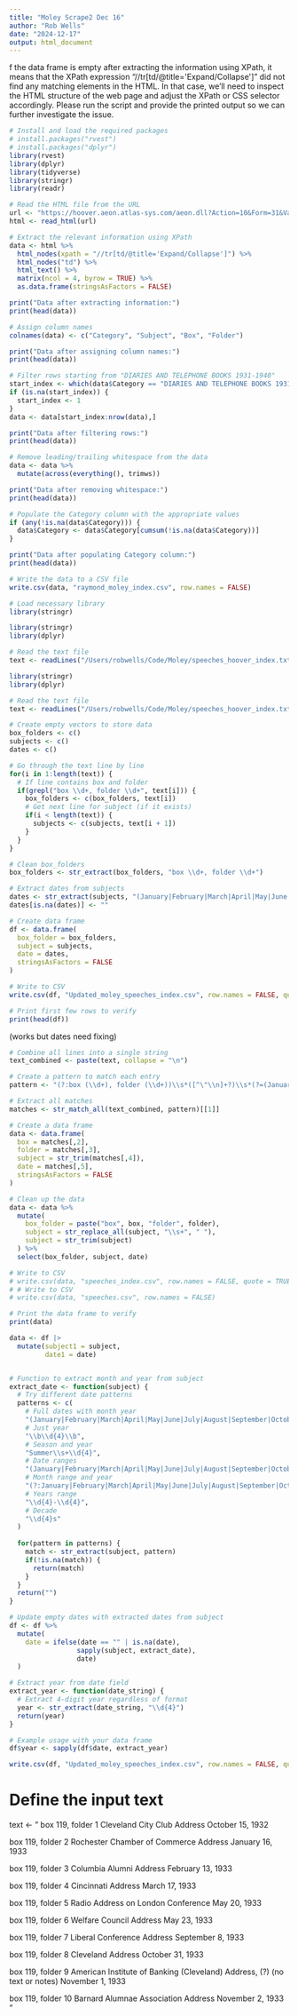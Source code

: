 ```yaml
---
title: "Moley Scrape2 Dec 16"
author: "Rob Wells"
date: "2024-12-17"
output: html_document
---
```


f the data frame is empty after extracting the information using XPath, it means that the XPath expression "//tr[td/@title='Expand/Collapse']" did not find any matching elements in the HTML. In that case, we'll need to inspect the HTML structure of the web page and adjust the XPath or CSS selector accordingly.
Please run the script and provide the printed output so we can further investigate the issue.


```r
# Install and load the required packages
# install.packages("rvest")
# install.packages("dplyr")
library(rvest)
library(dplyr)
library(tidyverse)
library(stringr)
library(readr)
```


```r

# Read the HTML file from the URL
url <- "https://hoover.aeon.atlas-sys.com/aeon.dll?Action=10&Form=31&Value=https://voro.cdlib.org/oac-ead/prime2002/hoover/reg_084.xml"
html <- read_html(url)

# Extract the relevant information using XPath
data <- html %>%
  html_nodes(xpath = "//tr[td/@title='Expand/Collapse']") %>%
  html_nodes("td") %>%
  html_text() %>%
  matrix(ncol = 4, byrow = TRUE) %>%
  as.data.frame(stringsAsFactors = FALSE)

print("Data after extracting information:")
print(head(data))

# Assign column names
colnames(data) <- c("Category", "Subject", "Box", "Folder")

print("Data after assigning column names:")
print(head(data))

# Filter rows starting from "DIARIES AND TELEPHONE BOOKS 1931-1940"
start_index <- which(data$Category == "DIARIES AND TELEPHONE BOOKS 1931-1940")[1]
if (is.na(start_index)) {
  start_index <- 1
}
data <- data[start_index:nrow(data),]

print("Data after filtering rows:")
print(head(data))

# Remove leading/trailing whitespace from the data
data <- data %>%
  mutate(across(everything(), trimws))

print("Data after removing whitespace:")
print(head(data))

# Populate the Category column with the appropriate values
if (any(!is.na(data$Category))) {
  data$Category <- data$Category[cumsum(!is.na(data$Category))]
}

print("Data after populating Category column:")
print(head(data))

# Write the data to a CSV file
write.csv(data, "raymond_moley_index.csv", row.names = FALSE)
```



```r

# Load necessary library
library(stringr)

library(stringr)
library(dplyr)

# Read the text file
text <- readLines("/Users/robwells/Code/Moley/speeches_hoover_index.txt", warn = FALSE)
```

```r
library(stringr)
library(dplyr)

# Read the text file
text <- readLines("/Users/robwells/Code/Moley/speeches_hoover_index.txt", warn = FALSE)

# Create empty vectors to store data
box_folders <- c()
subjects <- c()
dates <- c()

# Go through the text line by line
for(i in 1:length(text)) {
  # If line contains box and folder
  if(grepl("box \\d+, folder \\d+", text[i])) {
    box_folders <- c(box_folders, text[i])
    # Get next line for subject (if it exists)
    if(i < length(text)) {
      subjects <- c(subjects, text[i + 1])
    }
  }
}

# Clean box_folders
box_folders <- str_extract(box_folders, "box \\d+, folder \\d+")

# Extract dates from subjects
dates <- str_extract(subjects, "(January|February|March|April|May|June|July|August|September|October|November|December)\\s+\\d{1,2},\\s+\\d{4}")
dates[is.na(dates)] <- ""

# Create data frame
df <- data.frame(
  box_folder = box_folders,
  subject = subjects,
  date = dates,
  stringsAsFactors = FALSE
)

# Write to CSV
write.csv(df, "Updated_moley_speeches_index.csv", row.names = FALSE, quote = TRUE)

# Print first few rows to verify
print(head(df))
```



(works but dates need fixing)
```r

# Combine all lines into a single string
text_combined <- paste(text, collapse = "\n")

# Create a pattern to match each entry
pattern <- "(?:box (\\d+), folder (\\d+))\\s*([^\"\\n]+?)\\s*(?=(January|February|March|April|May|June|July|August|September|October|November|December)\\s+\\d{1,2},\\s+\\d{4}|$)\\s*(?:(January|February|March|April|May|June|July|August|September|October|November|December)\\s+\\d{1,2},\\s+\\d{4})?"

# Extract all matches
matches <- str_match_all(text_combined, pattern)[[1]]

# Create a data frame
data <- data.frame(
  box = matches[,2],
  folder = matches[,3],
  subject = str_trim(matches[,4]),
  date = matches[,5],
  stringsAsFactors = FALSE
)

# Clean up the data
data <- data %>%
  mutate(
    box_folder = paste("box", box, "folder", folder),
    subject = str_replace_all(subject, "\\s+", " "),
    subject = str_trim(subject)
  ) %>%
  select(box_folder, subject, date)

# Write to CSV
# write.csv(data, "speeches_index.csv", row.names = FALSE, quote = TRUE)
# # Write to CSV
# write.csv(data, "speeches.csv", row.names = FALSE)

# Print the data frame to verify
print(data)

```


```r
data <- df |> 
  mutate(subject1 = subject,
         date1 = date)


# Function to extract month and year from subject
extract_date <- function(subject) {
  # Try different date patterns
  patterns <- c(
    # Full dates with month year
    "(January|February|March|April|May|June|July|August|September|October|November|December)\\s+\\d{4}",
    # Just year
    "\\b\\d{4}\\b",
    # Season and year
    "Summer\\s+\\d{4}",
    # Date ranges
    "(January|February|March|April|May|June|July|August|September|October|November|December)\\s+\\d{1,2}-\\d{1,2},\\s+\\d{4}",
    # Month range and year
    "(?:January|February|March|April|May|June|July|August|September|October|November|December)\\s+to\\s+(?:January|February|March|April|May|June|July|August|September|October|November|December)\\s+\\d{4}",
    # Years range
    "\\d{4}-\\d{4}",
    # Decade
    "\\d{4}s"
  )
  
  for(pattern in patterns) {
    match <- str_extract(subject, pattern)
    if(!is.na(match)) {
      return(match)
    }
  }
  return("")
}

# Update empty dates with extracted dates from subject
df <- df %>%
  mutate(
    date = ifelse(date == "" | is.na(date), 
                 sapply(subject, extract_date),
                 date)
  )

# Extract year from date field
extract_year <- function(date_string) {
  # Extract 4-digit year regardless of format
  year <- str_extract(date_string, "\\d{4}")
  return(year)
}

# Example usage with your data frame
df$year <- sapply(df$date, extract_year)

write.csv(df, "Updated_moley_speeches_index.csv", row.names = FALSE, quote = TRUE)

```


# Define the input text
text <- "
box 119, folder 1
Cleveland City Club Address October 15, 1932

box 119, folder 2
Rochester Chamber of Commerce Address January 16, 1933

box 119, folder 3
Columbia Alumni Address February 13, 1933

box 119, folder 4
Cincinnati Address March 17, 1933

box 119, folder 5
Radio Address on London Conference May 20, 1933

box 119, folder 6
Welfare Council Address May 23, 1933

box 119, folder 7
Liberal Conference Address September 8, 1933

box 119, folder 8
Cleveland Address October 31, 1933

box 119, folder 9
American Institute of Banking (Cleveland) Address, (?) (no text or notes) November 1, 1933

box 119, folder 10
Barnard Alumnae Association Address November 2, 1933
"
